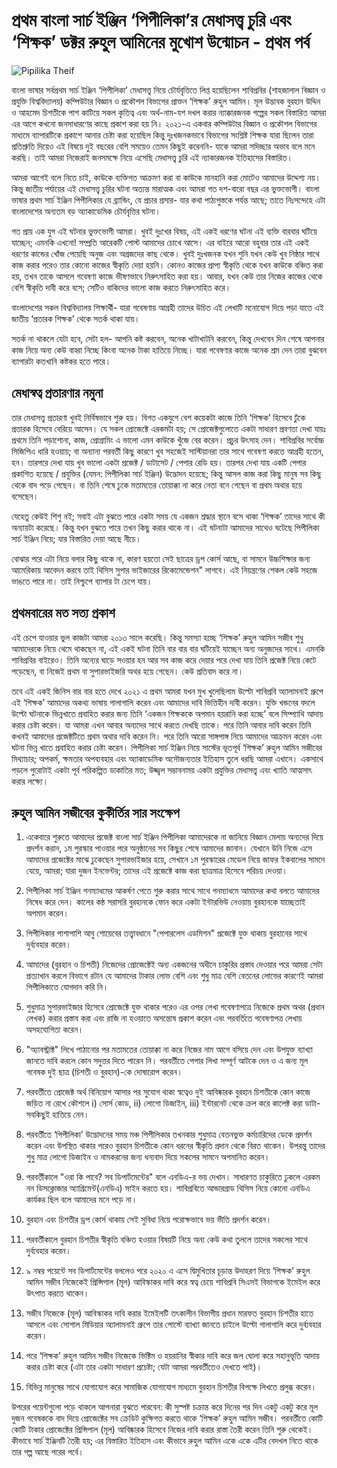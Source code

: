 # প্রথম বাংলা সার্চ ইঞ্জিন ‘পিপীলিকা’র মেধাসত্ত্ব চুরি এবং ‘শিক্ষক’ ডক্টর রুহুল আমিনের মুখোশ উন্মোচন - প্রথম পর্ব

![Pipilika Theif](/static/images/pipilika-theif.png#centered)

বাংলা ভাষার সর্বপ্রথম সার্চ ইঞ্জিন ‘পিপীলিকা’ মেধাসত্ত্ব নিয়ে চৌর্যবৃত্তিতে লিপ্ত হয়েছিলেন শাবিপ্রবির (শাহজালাল বিজ্ঞান ও প্রযুক্তি বিশ্ববিদ্যালয়) কম্পিউটার বিজ্ঞান ও প্রকৌশল বিভাগের প্রাক্তন ‘শিক্ষক’ রুহুল আমিন। মূল উদ্ভাবক বুরহান উদ্দিন ও আহমেদ চিশতীকে পাশ কাটিয়ে সকল কৃতিত্ব এবং অর্থ-নাম-যশ দখল করার ন্যাক্কারজনক গল্পের সকল বিস্তারিত আমরা এর আগে কখনো জনসাধারণের কাছে প্রকাশ করা হয় নি। ২০২১-এ একবার কম্পিউটার বিজ্ঞান ও প্রকৌশল বিভাগের মাধ্যমে ব্যাপারটিকে প্রকাশে আনার চেষ্টা করা হয়েছিল কিন্তু দুঃখজনকভাবে বিভাগের সংশ্লিষ্ট শিক্ষক যারা ছিলেন তারা প্রতিশ্রুতি দিয়েও এই বিষয়ে দুই বছরের বেশি সময়েও তেমন কিছুই করেননি- যাকে আমরা সদিচ্ছার অভাব বলে মনে করছি। তাই আমরা নিজেরাই জনসমক্ষে নিয়ে এসেছি মেধাসত্ত্ব চুরি এই ন্যাকারজনক ইতিহাসের বিস্তারিত।

আমরা আগেই বলে নিতে চাই, কাউকে ব্যক্তিগত আক্রমণ করা বা কাউকে মানহানি করা মোটেও আমাদের উদ্দেশ্য নয়। কিন্তু জাতীয় পর্যায়ের এই মেধাসত্ত্ব চুরির ঘটনা অত্যন্ত মারাত্মক এবং আমরা গত দশ-বারো বছর এর ভুক্তভোগী। বাংলা ভাষার প্রথম সার্চ ইঞ্জিন পিপীলিকার যে ব্র্যান্ডিং, যে প্রচার প্রসার- যার কথা পাঠ্যপুস্তকে পর্যন্ত আছে; তাতে নিঃসন্দেহে এটা বাংলাদেশের অন্যতম বড় অ্যাকাডেমিক চৌর্যবৃত্তির ঘটনা।

গত প্রায় এক যুগ এই ঘটনার ভুক্তভোগী আমরা। খুবই দুঃখের বিষয়, এই একই ধরণের ঘটনা এই ব্যক্তি বারবার ঘটিয়ে যাচ্ছেন; এমনকি এখনো! সম্প্রতি আরেকটি পোস্ট আমাদের চোখে আসে। এর বাইরে আরো বহুবার তার এই একই ধরণের কান্ডের খোঁজ পেয়েছি অনুজ এবং অগ্রজদের কাছ থেকে। খুবই দুঃখজনক যখন শুনি যখন কেউ খুব নিষ্ঠার সাথে কাজ করার পরেও তার কোনো কাজের স্বীকৃতি দেয়া হয়নি। কোনও কাজের প্রাপ্য স্বীকৃতি থেকে যখন কাউকে বঞ্চিত করা হয়, তখন তাকে আসলে গবেষণা কাজে ভীষণভাবে নিরুৎসাহিত করা হয়। আবার, যখন কেউ তার নিজের কাজের থেকে বেশি স্বীকৃতি দাবী করে বসে; সেটিও বাকিদের ভালো কাজ করতে নিরুৎসাহিত করে।

বাংলাদেশের সকল বিশ্ববিদ্যালয় শিক্ষার্থী- যারা গবেষণায় আগ্রহী তাদের উচিত এই লেখাটি মনোযোগ দিয়ে পড়া যাতে এই জাতীয় ‘প্রতারক শিক্ষক’ থেকে সতর্ক থাকা যায়।

সতর্ক না থাকলে যেটা হবে, সেটা হল- আপনি কষ্ট করবেন, অনেক খাটাখাটনি করবেন, কিন্তু দেখবেন দিন শেষে আপনার কাজ নিয়ে অন্য কেউ বাহ্বা নিচ্ছে কিংবা অনেক টাকা হাতিয়ে নিচ্ছে। যারা গবেষণার কাজে অনেক শ্রম দেন তারা বুঝবেন ব্যাপারটা কতখানি কষ্টকর হতে পারে।

## মেধাস্বত্ব প্রতারণার নমুনা
তার মেধাসত্ত্ব প্রতারণা খুবই নির্বিষভাবে শুরু হয়। বিগত একযুগে বেশ কয়েকটা কাজে তিনি ‘শিক্ষক’ হিসেবে ঢুঁকে প্রতারক হিসেবে বেরিয়ে আসেন। যে সকল প্রোজেক্টে এরকমটা হয়; সে প্রোজেক্টগুলোতে একটা সাধারণ প্রবণতা দেখা যায়ঃ প্রথমে তিনি পড়াশোনা, কাজ, প্রোগ্রামিং এ ভালো এমন কাউকে খুঁজে বের করেন। প্রচুর উৎসাহ দেন। শাবিপ্রবির সর্বোচ্চ সিজিপিএ ধারি হওয়ায়; বা অন্যান্য পরবর্তী কিছু কারণে খুব সহজেই সাস্টিয়ানরা তার সাথে গবেষণা করতে আগ্রহী হতেন, হন। তারপরে দেখা যায় খুব ভালো একটা প্রজেক্ট / ডাটাসেট / পেপার রেডি হয়। তারপর দেখা যায় একটি পেপার প্রকাশিত হয়েছে / প্রযুক্তির (যেমন: পিপীলিকা সার্চ ইঞ্জিন) উদ্ভোদন হয়েছে; কিন্তু আসল কাজ করা কিছু মানুষ সব কিছু থেকে বাদ পড়ে গেছেন। বা তিনি শেষে ঢুকে মতামতের তোয়াক্কা না করে নেতা বনে গেছেন বা প্রথম অথার হয়ে বসেছেন।

যেহেতু কেউই শিশু নই; সবাই এটা বুঝতে পারে একটা সময় যে একজন শ্রদ্ধার স্থানে বসে থাকা ‘শিক্ষক’ তাদের সাথে কী অন্যায়টা করেছে। কিন্তু যখন বুঝতে পারে তখন কিছু করার থাকে না। এই ঘটনাটা আমাদের সাথেও ঘটেছে পিপীলিকা সার্চ ইঞ্জিন নিয়ে; যার বিস্তারিত দেয়া আছে নীচে।

বোঝার পরে এটা নিয়ে বলার কিছু থাকে না, কারণ হয়তো সেই ছাত্রের ড্রপ কোর্স আছে, বা সামনে উচ্চশিক্ষার জন্য আমেরিকায় আবেদন করবে তাই থিসিস সুপার ভাইজারের রিকোমেন্ডেশন" লাগবে। এই নিয়ন্ত্রণের শেকল কেউ সহজে ভাঙতে পারে না। তাই নিশ্চুপে ব্যাপার টা চেপে যায়।

## প্রথমবারের মত সত্য প্রকাশ
এই চেপে যাওয়ার ভুল কাজটা আমরা ২০১৩ সালে করেছি। কিন্তু সমস্যা হচ্ছে ‘শিক্ষক’ রুহুল আমিন সজীব শুধু আমাদেরকে নিয়ে থেমে থাকছেন না, এই একই ঘটনা তিনি বার বার বার ঘটিয়েই যাচ্ছেন অন্য অনুজদের  সাথে। এমনকি শাবিপ্রবির বাইরেও। তিনি অন্যের ঘাড়ে সওয়ার হন আর সব কাজ করে দেয়ার পরে দেখা যায় তিনি প্রজেক্ট নিয়ে কেটে পড়েছেন, বা নিজেই প্রথম বা সুপারভাইজরি অথর হয়ে গেছেন। কেউ প্রতিবাদ করে না।

তবে এই একই জিনিস বার বার হতে দেখে ২০২১ এ প্রথম আমরা যখন মুখ খুলেছিলাম উল্টো শাবিপ্রবি অ্যালামনাই গ্রুপে এই ‘শিক্ষক’ আমাদের অকথ্য ভাষায় গালাগালি করেন এবং আমাদের দাবি ভিত্তিহীন দাবী করেন। যুক্তি খন্ডনের বদলে উল্টো ঘটনাকে ভিন্নখাতে প্রবাহিত করার জন্য তিনি ‘একজন শিক্ষককে অপমান হয়রানি করা হচ্ছে’ বলে সিম্প্যাথি আদায় করার চেষ্টা করেন। যা আমরা এখন আবার অন্যদের সাথে করতে দেখছি তাকে। পরে তিনি আবার দাবি করেন তিনি কখনই আমাদের প্রজেক্টটিতে প্রথম অথার দাবি করেন নি। পরে তিনি আরো সাঙ্গপাঙ্গ নিয়ে আমাদের আক্রমন করেন এবং ঘটনা ভিন্ন খাতে প্রবাহিত করার চেষ্টা করেন। পিপীলিকা সার্চ ইঞ্জিন নিয়ে সাস্টের ভূতপূর্ব ‘শিক্ষক’ রুহুল আমিন সজীবের মিথ্যাচার; অপকর্ম, ক্ষমতার অপব্যবহার এবং অ্যাকাডেমিক অসৌজন্যতার ইতিহাস তুলে ধরছি আমরা এখানে। একসাথে পড়লে পুরোটাই একটা পূর্ব পরিকল্পিত ডাকাতির মত; উজ্জ্বল সম্ভাবনাময় একটা প্রযুক্তির  মেধাসত্ত্ব এবং খ্যাতি আত্মসাৎ করার লক্ষ্যে।


## রুহুল আমিন সজীবের কুকীর্তির সার সংক্ষেপ
1. একেবারে শুরুতে আমাদের প্রজেক্ট বাংলা সার্চ ইঞ্জিন পিপীলিকা আমাদেরকে না জানিয়ে বিজ্ঞান মেলায় অন্যদের দিয়ে প্রদর্শন করান, ১ম পুরস্কার পাওয়ার পরে অনুষ্ঠানের সব কিছুর শেষে আমাদের জানান। যেখানে উনি নিজে এসে আমাদের প্রজেক্টের মাঝে ঢুকেছেন সুপারভাইজার হয়ে, সেখানে ১ম পুরস্কারের মেডেল নিয়ে জাফর ইকবালের সামনে যেয়ে, আমরা; যারা দুজন ইনভেন্টর; তাদের এই প্রজেক্টে কাজ করা ছাত্রমাত্র হিসেবে পরিচয় দেওয়া।

2. পিপীলিকা সার্চ ইঞ্জিন গনম্যাধমের আকর্ষণ পেতে শুরু করার সাথে সাথে গনম্যাধমে আমাদের কথা বলতে আমাদের নিষেধ করে দেন। কালের কন্ঠ সরাসরি বুরহানকে ফোন করে একটা ইন্টারভিউ নেওয়ায় বুরহানকে যাচ্ছেতাই অপমান করেন।

3. পিপীলিকার পাশাপাশি আবু শোয়েবের তত্ত্বাবধানে "পেপারলেস এডমিশন" প্রজেক্টে যুক্ত থাকায় বুরহানের সাথে দুর্ব্যবহার করেন। 

4. আমাদের (বুরহান ও চিশতী) নিজেদের প্রোজেক্টেই অন্য একজনের অধীনে চাকুরির প্রস্তাব দেওয়ার পরে আমরা সেটা প্রত্যাখান করলে বিভাগে রটান যে আমাদের টাকার লোভ বেশি এবং শুধু মাত্র বেশি বেতনের লোভের কারণেই আমরা পিপীলিকাতে যোগদান করি নি। 

5. শুধুমাত্র সুপারভাইজার হিসেবে প্রোজেক্টে যুক্ত থাকার পরেও এর ওপর লেখা গবেষণাপত্রে নিজেকে প্রথম অথর (প্রধান লেখক) করার প্রস্তাব করা এবং রাজি না হওয়াতে অসন্তোষ প্রকাশ করেন এবং পরবর্তিতে গবেষণাপত্র লেখায় অসহযোগিতা করেন। 

6. "অ্যাবস্ট্রাক্ট" লিখে পাঠানোর পর মতামতের তোয়াক্কা না করে নিজের নাম আগে বসিয়ে দেন  এবং উপযুক্ত ব্যাখ্যা জানতে দাবি করলে কোন সদুত্তর দিতে পারেন নি। পরবর্তীতে পেপার লিখা সম্পূর্ণ আটকে দেন ও এ জন্য মূল গবেষক দুই ছাত্র (চিশতী ও বুরহান)-কে দোষারোপ করেন।

7. পরবর্তীতে প্রোজেক্ট অর্থ বিনিয়োগ আসার পর সুযোগ থাকা স্বত্বেও দুই আবিষ্কারক বুরহান চিশতীকে কোন কাজে জড়িত না রেখে কৌশলে i) সোর্স কোড, ii) লোগো ডিজাইন, iii) ইন্টারনেট থেকে ক্রল করে কালেক্ট করা ডাটা- সবকিছুই হাতিয়ে নেন। 

8. পরবর্তীতে ‘পিপীলিকা’ উদ্ভোদনের সময় মঞ্চ পিপীলিকার তখনকার শুধুমাত্র বেতনভুক্ত কর্মচারিদের ডেকে প্রদর্শন করেন এবং উপস্থিত থাকার পরেও বুরহান চিশতীকে কোন ধরনের স্বীকৃতি প্রদান থেকে বিরত থাকেন। উপরন্তু তাদের শুধু মাত্র লোগো ডিজাইন ও নামকরনের জন্য ধন্যবাদ দিয়ে সকলের সামনে অপমানিত করেন। 

9. পরবর্তীকালে "ওরা কি পাবে? সব ডিপার্টমেন্টের" বলে এনডিএ-র ভয় দেখান। সাধারণত চাকুরিতে ঢুকলে এরকম নন ডিসক্লোজার অ্যাগ্রিমেন্ট(এনডিএ) সাইন করতে হয়। শাবিপ্রবিতে আন্ডারগ্রাড থিসিস নিয়ে কোনো এনডিএ কার্যকর ছিল বলে আমাদের মনে পড়ে না।

10. বুরহান এবং চিশতীর ড্রপ কোর্স থাকায় সেই সুবিধা নিয়ে পরোক্ষভাবে ভয় ভীতি প্রদর্শন করেন। 

11. পরবর্তীকালে বুরহান চিশতীর স্বীকৃতি বঞ্চিত হওয়ার বিষয়টি নিয়ে অন্য কেউ কথা তুললে তাদের সকলের সাথে দুর্ব্যবহার করেন। 

12. ৯ নম্বর পয়েন্টে সব ডিপার্টমেন্টের বললেও পরে ২০২০ এ এসে দ্বিমুখিতার চূড়ান্ত উদাহরণ দিয়ে ‘শিক্ষক’ রুহুল আমিন সজীব নিজেকেই প্রিন্সিপাল (মূল) আবিস্কাকর দাবি করে স্বত্ব চেয়ে শাবিপ্রবি  সিএসই বিভাগকে ইমেইল করে উৎপাত করতে থাকেন।  

13. সজীব নিজেকে (মূল) আবিস্কাকর দাবি করার ইমেইলটি  তৎকালীন বিভাগীয় প্রধান মারফত বুরহান চিশতীর হাতে আসলে এবং সোশাল মিডিয়ার অ্যালামনাই গ্রুপে তার পোস্টে ব্যাখ্যা জানতে চাইলে উল্টো গালাগালি করে দুর্ব্যবহার করেন। 

14. পরে ‘শিক্ষক’ রুহুল আমিন সজীব নিজেকে ভিক্টিম ও হয়রানির স্বীকার দাবি করে জল ঘোলা করে সহানুভূতি আদায় করার চেষ্টা করে (এটা তার একটা সাধারণ প্রচেষ্টা; যেটা আমরা পরবর্তীতেও দেখতে পাই)।

15. বিভিন্ন মানুষের সাথে যোগাযোগ করে সামাজিক যোগাযোগ মাধ্যমে বুরহান চিশতীর বিপক্ষে লিখতে প্রলুব্ধ করেন। 


উপরের পয়েন্টগুলো পড়ে থাকলে আপনারা বুঝতে পারবেন: কী সুস্পষ্ট চক্রান্ত করে দিনের পর দিন একটু একটু করে মূল দুজন গবেষককে বাদ দিয়ে প্রোজেক্টের সব ক্রেডিট কুক্ষিগত করতে থাকে ‘শিক্ষক’ রুহুল আমিন সজীব। পরবর্তীতে কোটি কোটি টাকার প্রোজেক্টের প্রিন্সিপাল (মূল) আবিষ্কারক হিসেবে নিজের দাবি করার রাস্তা তৈরী করেন তিনি শুরু থেকেই। কীভাবে সার্চ ইঞ্জিনটি তৈরী হয়; এর বিস্তারিত ইতিহাস এবং কীভাবে রুহুল আমিন একে একে এটির বেদখল নিতে থাকে তার গল্প আছে পরের পর্বে। 
